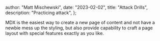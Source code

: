 
  author: "Matt Mischewski",
  date: "2023-02-02",
  title: "Attack Drills",
  description: "Practicing attack",
};


MDX is the easiest way to create a new page of content and not have a newbie mess up the styling, but also provide capability to craft a page layout with special features exactly as you like.
